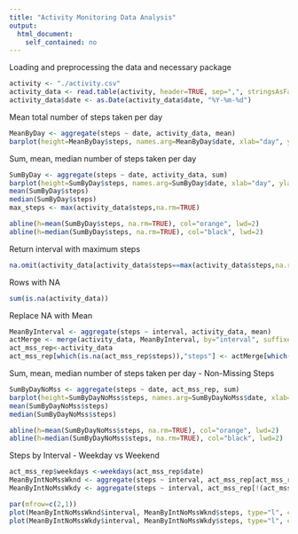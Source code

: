 ```yaml
---
title: "Activity Monitoring Data Analysis"
output:
  html_document:
    self_contained: no
---
```


Loading and preprocessing the data and necessary package

```r
activity <- "./activity.csv"
activity_data <- read.table(activity, header=TRUE, sep=",", stringsAsFactors=FALSE, dec=".")
activity_data$date <- as.Date(activity_data$date, "%Y-%m-%d")
```

Mean total number of steps taken per day

```r
MeanByDay <- aggregate(steps ~ date, activity_data, mean)
barplot(height=MeanByDay$steps, names.arg=MeanByDay$date, xlab="day", ylab="Average Number of Steps",main="Average Total Number of Steps Taken per Day")
```

Sum, mean, median number of steps taken per day

```r
SumByDay <- aggregate(steps ~ date, activity_data, sum)
barplot(height=SumByDay$steps, names.arg=SumByDay$date, xlab="day", ylab="Median Number of Steps",main="Total Number of Steps Taken per Day",col="blue")
mean(SumByDay$steps)
median(SumByDay$steps)
max_steps <- max(activity_data$steps,na.rm=TRUE)

abline(h=mean(SumByDay$steps, na.rm=TRUE), col="orange", lwd=2)
abline(h=median(SumByDay$steps, na.rm=TRUE), col="black", lwd=2)
```
Return interval with maximum steps
```r
na.omit(activity_data[activity_data$steps==max(activity_data$steps,na.rm=TRUE),])
```


Rows with NA
```r
sum(is.na(activity_data))
```

Replace NA with Mean
```r
MeanByInterval <- aggregate(steps ~ interval, activity_data, mean)
actMerge <- merge(activity_data, MeanByInterval, by="interval", suffixes=c(".act", ".mn"))
act_mss_rep<-activity_data
act_mss_rep[which(is.na(act_mss_rep$steps)),"steps"] <- actMerge[which(is.na(act_mss_rep$steps)),"steps.mn"]
```

Sum, mean, median number of steps taken per day - Non-Missing Steps

```r
SumByDayNoMss <- aggregate(steps ~ date, act_mss_rep, sum)
barplot(height=SumByDayNoMss$steps, names.arg=SumByDayNoMss$date, xlab="day", ylab="Median Number of Steps",main="Total Number of Steps Taken per Day (Non-Missing Steps)",col="blue")
mean(SumByDayNoMss$steps)
median(SumByDayNoMss$steps)

abline(h=mean(SumByDayNoMss$steps, na.rm=TRUE), col="orange", lwd=2)
abline(h=median(SumByDayNoMss$steps, na.rm=TRUE), col="black", lwd=2)

```

Steps by Interval - Weekday vs Weekend
```r
act_mss_rep$weekdays <-weekdays(act_mss_rep$date)
MeanByIntNoMssWknd <- aggregate(steps ~ interval, act_mss_rep[act_mss_rep$weekdays %in% c("Saturday","Sunday"),], mean)
MeanByIntNoMssWkdy <- aggregate(steps ~ interval, act_mss_rep[!(act_mss_rep$weekdays %in% c("Saturday","Sunday")),], mean)

par(mfrow=c(2,1))
plot(MeanByIntNoMssWknd$interval, MeanByIntNoMssWknd$steps, type="l", col="orange",main="Weekend",xlab="Interval",ylab="Average Num of Steps")
plot(MeanByIntNoMssWkdy$interval, MeanByIntNoMssWkdy$steps, type="l", col="black",main="Weekday",xlab="Interval",ylab="Average Num of Steps")
```